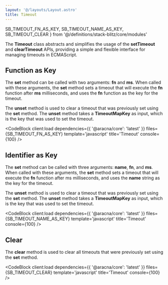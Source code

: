 ```yaml
---
layout: '@/layouts/Layout.astro'
title: Timeout
---
```


  SB_TIMEOUT_FN_AS_KEY,
  SB_TIMEOUT_NAME_AS_KEY,
  SB_TIMEOUT_CLEAR
} from '@/definitions/stack-blitz/core/modules'

The **Timeout** class abstracts and simplifies the usage of the **setTimeout** and **clearTimeout** APIs, providing a simple and flexible interface for managing timeouts in ECMAScript.

## Function as Key

The **set** method can be called with two arguments: **fn** and **ms**. When called with these arguments, the **set** method sets a timeout that will execute the **fn** function after **ms** milliseconds, and uses the **fn** function as the key for the timeout.

The **unset** method is used to clear a timeout that was previously set using the **set** method. The **unset** method takes a **TimeoutMapKey** as input, which is the key that was used to set the timeout.

<CodeBlock
  client:load
  dependencies={{ '@aracna/core': 'latest' }}
  files={SB_TIMEOUT_FN_AS_KEY}
  template='javascript'
  title='Timeout'
  console={100}
/>

## Identifier as Key

The **set** method can be called with three arguments: **name**, **fn**, and **ms**. When called with these arguments, the **set** method sets a timeout that will execute the **fn** function after ms milliseconds, and uses the **name** string as the key for the timeout.

The **unset** method is used to clear a timeout that was previously set using the **set** method. The **unset** method takes a **TimeoutMapKey** as input, which is the key that was used to set the timeout.

<CodeBlock
  client:load
  dependencies={{ '@aracna/core': 'latest' }}
  files={SB_TIMEOUT_NAME_AS_KEY}
  template='javascript'
  title='Timeout'
  console={100}
/>

## Clear

The **clear** method is used to clear all timeouts that were previously set using the **set** method.

<CodeBlock
  client:load
  dependencies={{ '@aracna/core': 'latest' }}
  files={SB_TIMEOUT_CLEAR}
  template='javascript'
  title='Timeout'
  console={100}
/>
